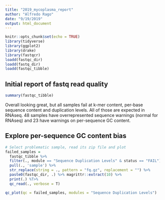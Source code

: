 ```yaml
---
title: "2019_mycoplasma_report"
author: "Alfredo Rago"
date: "9/19/2019"
output: html_document
---
```


```r
knitr::opts_chunk$set(echo = TRUE)
library(tidyverse)
library(ggplot2)
library(drake)
library(fastqcr)
loadd(fastqc_dir)
loadd(fastq_dir)
loadd(fastqc_tibble)
```

## Initial report of fastq read quality

```r
summary(fastqc_tibble)
```

Overall looking great, but all samples fail at k-mer content, per-base sequence content and duplication levels. All of those are expected in RNAseq.
48 samples have overrepresented sequence warnings (normal for RNAseq) and 23 have warnings on per-sequence GC content.

## Explore per-sequence GC content bias

```r
# Select problematic sample, read its zip file and plot
failed_samples = 
  fastqc_tibble %>%
  filter(., module == "Sequence Duplication Levels" & status == "FAIL") %>%
  pull(., 'sample') %>%
  str_replace(string = ., pattern = "fq.gz", replacement = "") %>%
  paste0(fastqc_dir, .) %>% magrittr::extract(10) %>%
  print(.) %T>%
  qc_read(., verbose = T) 

qc_plot(qc = failed_samples, modules = "Sequence Duplication Levels")
```
